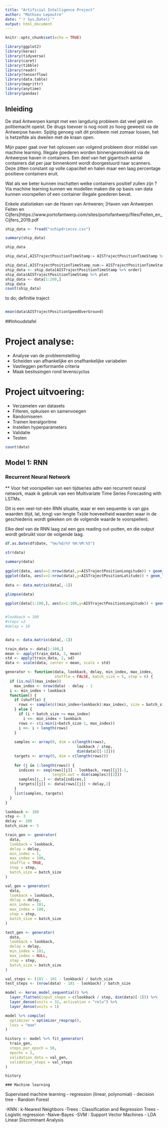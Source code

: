 ```yaml
---
title: "Artificial Intelligence Project"
author: "Mathieu Lepoutre"
date: "`r Sys.Date()`"
output: html_document
---
```


```r
knitr::opts_chunk$set(echo = TRUE)

library(ggplot2)
library(keras)
library(tidyverse)
library(caret)
library(tibble)
library(readr)
library(tensorflow)
library(data.table)
library(magrittr)
library(anytime)
library(pandas)


```




## Inleiding

De stad Antwerpen kampt met een langdurig probleem dat veel geld en politiemacht opeist. De drugs toevoer is nog nooit zo hoog geweest via de Antwerpse haven. Spijtig genoeg valt dit probleem niet zomaar lossen, het is hetzelfde als dweilen met de kraan open.


Mijn paper gaat over het oplossen van volgend probleem door middel van machine learning. 
Illegale goederen worden binnengesmokkeld via de Antwerpse haven in containers. Een deel van het gigantisch aantal containers dat per jaar binnenkomt wordt doorgestuurd naar scanners. Deze zitten constant op volle capaciteit en halen maar een laag percentage positieve containers eruit.

Wat als we beter kunnen inschatten welke containers positief zullen zijn ?
Via machine learning kunnen we modellen maken die op basis van  data kunnen voorspellen of een container illegale goederen bevat.

Enkele statistieken van de Haven van Antweren;
[Haven van Antwerpen Feiten en Cijfers]https://www.portofantwerp.com/sites/portofantwerp/files/Feiten_en_Cijfers_2019.pdf


```r
ship_data <- fread("schipdriecsv.csv")

summary(ship_data)

```




```r

ship_data

ship_data[,AISTrajectPositionTimeStamp:= AISTrajectPositionTimeStamp %>% as.POSIXct]

ship_data[,AISTrajectPositionTimeStamp_num:= AISTrajectPositionTimeStamp %>% as.numeric]
ship_data <- ship_data[AISTrajectPositionTimeStamp %>% order]
ship_data$AISTrajectPositionTimeStamp %>% plot
ship_data <- data[1:200,]
ship_data
count(ship_data)

```
to do; definitie traject



```python





```


```r
mean(data$AISTrajectPositionSpeedOverGround)
```

##Inhoudstafel

# Project analyse:

- Analyse van de probleemstelling
- Scheiden van afhankelijke en onafhankelijke variabelen
- Vastleggen performantie criteria
- Maak beslissingen rond levenscyclus


# Project uitvoering:

- Verzamelen van datasets
- Filteren, opkuisen en samenvoegen
- Randomiseren
- Trainen leeralgoritme
- Instellen hyperparameters
- Validatie
- Testen

  
```r
count(data)
```
     

## Model 1: RNN 
### Recurrent Neural Network


** Voor het voorspellen van een tijdseries adhv een recurrent neural network, maak ik gebruik van een Multivariate Time Series Forecasting with LSTMs.

Dit is een veel-tot-één RNN situatie, waar er een sequentie is van gps waarden (tijd, lat, long) van lengte Tx(de hoeveelheid waarden waar in de geschiedenis wordt gekeken om
de volgende waarde te voorspellen). 

Elke deel van de RNN laag zal een gps reading out-putten, en die output wordt gebruikt voor de volgende laag.

```r

df.as.Date(df$Date, "%m/%d/%Y %H:%M:%S")
 
str(data)

summary(data)
 
ggplot(data, aes(x=1:nrow(data),y=AISTrajectPositionLongitude)) + geom_line()
ggplot(data, aes(x=1:nrow(data),y=AISTrajectPositionLatitude)) + geom_line()
 
data <- data.matrix(data[,-1])
 
glimpse(data)

ggplot(data[1:100,], aes(x=1:100,y=AISTrajectPositionLongitude)) + geom_line()



```



```r

#lookback = 100
#steps =3
#delay = 10


data <- data.matrix(data[,-1])

train_data <- data[1:100,]
mean <- apply(train_data, 2, mean)
std <- apply(train_data, 2, sd)
data <- scale(data, center = mean, scale = std)
```


```r

generator <- function(data, lookback, delay, min_index, max_index,
                      shuffle = FALSE, batch_size = 5, step = 6) {
  if (is.null(max_index))
    max_index <- nrow(data) - delay - 1
  i <- min_index + lookback
  function() {
    if (shuffle) {
      rows <- sample(c((min_index+lookback):max_index), size = batch_size)
    } else {
      if (i + batch_size >= max_index)
        i <<- min_index + lookback
      rows <- c(i:min(i+batch_size-1, max_index))
      i <<- i + length(rows)
    }
    
    samples <- array(0, dim = c(length(rows),
                                lookback / step,
                                dim(data)[[-1]]))
    targets <- array(0, dim = c(length(rows)))
    
    for (j in 1:length(rows)) {
      indices <- seq(rows[[j]] - lookback, rows[[j]]-1,
                     length.out = dim(samples)[[2]])
      samples[j,,] <- data[indices,]
      targets[[j]] <- data[rows[[j]] + delay,2]
    }           
    list(samples, targets)
  }
}


```


```r
lookback <- 100
step <- 3
delay <- 100
batch_size <- 5


```


```r

train_gen <- generator(
  data,
  lookback = lookback,
  delay = delay,
  min_index = 1,
  max_index = 100,
  shuffle = TRUE,
  step = step, 
  batch_size = batch_size
)
```


```r


val_gen = generator(
  data,
  lookback = lookback,
  delay = delay,
  min_index = 101,
  max_index = 180,
  step = step,
  batch_size = batch_size
)
```

  
  
```r
test_gen <- generator(
  data,
  lookback = lookback,
  delay = delay,
  min_index = 181,
  max_index = NULL,
  step = step,
  batch_size = batch_size
)
```


```r

val_steps <- (181 - 101 - lookback) / batch_size
test_steps <- (nrow(data) - 181 - lookback) / batch_size

```


```r

model <- keras_model_sequential() %>% 
  layer_flatten(input_shape = c(lookback / step, dim(data)[-1])) %>% 
  layer_dense(units = 32, activation = "relu") %>% 
  layer_dense(units = 1)


```
  
  
```r

model %>% compile(
  optimizer = optimizer_rmsprop(),
  loss = "mae"
)

```
  
  
```r

history <- model %>% fit_generator(
  train_gen,
  steps_per_epoch = 50,
  epochs = 2,
  validation_data = val_gen,
  validation_steps = val_steps
)

history
```
  
  
         
    ### Machine learning
 
Supervised machine learning
  - regression (linear, polynomial)
  - decision tree
  - Random Forest
  
  
  -KNN : k-Nearest Neighbors
  -Trees :  Classification and Regression Trees
  -Logistic regression
  -Naive-Bayes
  -SVM : Support Vector Machines 
  - LDA Linear Discriminant Analysis
          
          
       
